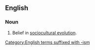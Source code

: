 ==English==
{{wikipedia|Sociocultural evolution}}

===Noun===
{{en-noun|-}}

# Belief in [[sociocultural evolution]].

[[Category:English terms suffixed with -ism]]